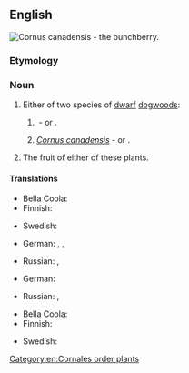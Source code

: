 ==English==
[[Image:Cornus unalaschkensis 25781.jpg|thumb|''[[Cornus canadensis]]'' - the '''bunchberry'''.]]
{{wikipedia}}

===Etymology===
{{compound|en|bunch|berry}}

===Noun===
{{en-noun|bunchberries}}

# Either of two species of [[dwarf]] [[dogwood]]s:
## {{taxlink|Cornus suecica|species|noshow=1|ver=161031}}&nbsp;- {{vern|Eurasian bunchberry}} or {{vern|northern bunchberry}}.
## ''[[Cornus canadensis]]''&nbsp;- {{vern|Canadian bunchberry}} or {{vern|eastern bunchberry}}.
##: {{syn|en|{{vern|Canadian dwarf cornel}}|{{l|en|crackerberry}}}}
#: {{hypernyms|en|cornel|dogwood}}
# The fruit of either of these plants.

====Translations====
{{trans-top|plant}}
* Bella Coola: {{t|blc|p̓x̣ʷłtłp}}
* Finnish: {{t+|fi|ruohokanukka}}
{{trans-mid}}
* Swedish: {{t|sv|hönsbär|n}}
{{trans-bottom}}

{{trans-top|''Cornus canadensis''}}
* German: {{t|de|Kanadischer Hartriegel}}, {{t|de|Teppich-Hartriegel|m}}, {{t|de|Teppichhartriegel|m}}
{{trans-mid}}
* Russian: {{t|ru|дёрен кана́дский|m}}, {{t|ru|кизи́л кана́дский|m}}
{{trans-bottom}}

{{trans-top|''Cornus suecica''}}
* German: {{t+|de|Schwedischer Hartriegel}}
{{trans-mid}}
* Russian: {{t|ru|дёрен шве́дский|m}}, {{t|ru|кизи́л шве́дский|m}}
{{trans-bottom}}

{{trans-top|fruit}}
* Bella Coola: {{t|blc|p̓x̣ʷłt}}
* Finnish: {{t|fi|[[ruohokanukan]] [[marja]]}}
{{trans-mid}}
* Swedish: {{t|sv|hönsbär|n}}
{{trans-bottom}}

[[Category:en:Cornales order plants]]